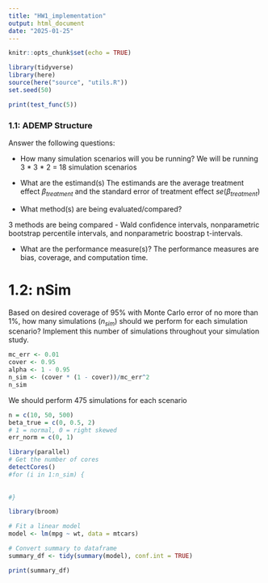 ```yaml
---
title: "HW1_implementation"
output: html_document
date: "2025-01-25"
---
```


```r
knitr::opts_chunk$set(echo = TRUE)

library(tidyverse)
library(here)
source(here("source", "utils.R"))
set.seed(50)
```

```r
print(test_func(5))
```

### 1.1: ADEMP Structure 

Answer the following questions: 

* How many simulation scenarios will you be running?
We will be running 3 * 3 * 2   = 18 simulation scenarios

* What are the estimand(s)
The estimands are the average treatment effect $\beta_{treatment}$ and the 
standard error of treatment effect $se(\beta_{treatment})$

* What method(s) are being evaluated/compared?

3 methods are being compared - Wald confidence intervals, nonparametric 
bootstrap percentile intervals, and nonparametric boostrap t-intervals.

* What are the performance measure(s)?
The performance measures are bias, coverage, and computation time.

# 1.2: nSim
Based on desired coverage of 95\% with Monte Carlo error of no more than 1\%, how many simulations ($n_{sim}$) should we perform for each simulation scenario?  Implement this number of simulations throughout your simulation study.


```r
mc_err <- 0.01
cover <- 0.95
alpha <- 1 - 0.95
n_sim <- (cover * (1 - cover))/mc_err^2
n_sim
```
We should perform 475 simulations for each scenario
```r
n = c(10, 50, 500)
beta_true = c(0, 0.5, 2)
# 1 = normal, 0 = right skewed
err_norm = c(0, 1)
```

```r
library(parallel)
# Get the number of cores
detectCores()
#for (i in 1:n_sim) {
  
  
#}
```

```r
library(broom)

# Fit a linear model
model <- lm(mpg ~ wt, data = mtcars)

# Convert summary to dataframe
summary_df <- tidy(summary(model), conf.int = TRUE)

print(summary_df)
```





